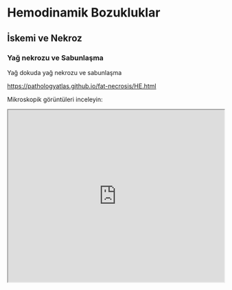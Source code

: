 # Hemodinamik Bozukluklar

## İskemi ve Nekroz

### Yağ nekrozu ve Sabunlaşma

Yağ dokuda yağ nekrozu ve sabunlaşma

<https://pathologyatlas.github.io/fat-necrosis/HE.html>

Mikroskopik görüntüleri inceleyin:

<iframe src="https://pathologyatlas.github.io/fat-necrosis/HE.html" width="100%" height="400px">

</iframe>
